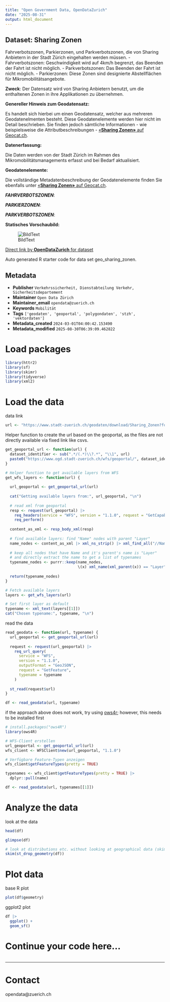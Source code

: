 ```yaml
---
title: "Open Government Data, OpenDataZurich"
date: "2025-08-31"
output: html_document
---
```


## Dataset: Sharing Zonen

Fahrverbotszonen, Parkierzonen, und Parkverbotszonen, die von Sharing Anbietern in der Stadt Zürich eingehalten werden müssen.
-	Fahrverbotszonen: Geschwindigkeit wird auf 4km/h begrenzt, das Beenden der Fahrt ist nicht möglich.
-	Parkverbotszonen: Das Beenden der Fahrt ist nicht möglich.
-	Parkierzonen: Diese Zonen sind designierte Abstellflächen für Mikromobilitätsangebote.

**Zweck**: Der Datensatz wird von Sharing Anbietern benutzt, um die enthaltenen Zonen in ihre Applikationen zu übernehmen.

**Genereller Hinweis zum Geodatensatz:**

Es handelt sich hierbei um einen Geodatensatz, welcher aus mehreren Geodatenelmenten besteht. Diese Geodatenelemente werden hier nicht im Detail beschrieben. Sie finden jedoch sämtliche Informationen - wie beispielsweise die Attributbeschreibungen - [«**Sharing Zonen»** auf Geocat.ch](https://www.geocat.ch/geonetwork/srv/ger/catalog.search#/metadata/ece5befa-f8e1-4753-8330-88d9cf09e832).
			   

**Datenerfassung:**

Die Daten werden von der Stadt Zürich im Rahmen des Mikromobilitätsmanagements erfasst und bei Bedarf aktualisiert.

**Geodatenelemente:**

Die vollständige Metadatenbeschreibung der Geodatenelemente finden Sie ebenfalls unter [«**Sharing Zonen»** auf Geocat.ch](https://www.geocat.ch/geonetwork/srv/ger/md.viewer#/full_view/ece5befa-f8e1-4753-8330-88d9cf09e832).

***FAHRVERBOTSZONEN***: 




***PARKIERZONEN***: 




***PARKVERBOTSZONEN***: 






**Statisches Vorschaubild:**

![BildText](https://www.gis.stadt-zuerich.ch/zueriplan_docs/geocat/ece5befa-f8e1-4753-8330-88d9cf09e832.png)



[Direct link by **OpenDataZurich** for dataset](https://data.stadt-zuerich.ch/dataset/geo_sharing_zonen)

Auto generated R starter code for data set geo_sharing_zonen.

## Metadata

- **Publisher** `Verkehrssicherheit, Dienstabteilung Verkehr, Sicherheitsdepartement`
- **Maintainer** `Open Data Zürich`
- **Maintainer_email** `opendata@zuerich.ch`
- **Keywords** `Mobilität`
- **Tags** `['geodaten', 'geoportal', 'polygondaten', 'stzh', 'vektordaten']`
- **Metadata_created** `2024-03-01T04:00:42.153490`
- **Metadata_modified** `2025-08-30T06:39:09.462822`


# Load packages

```r
library(httr2)
library(sf)
library(skimr)
library(tidyverse)
library(xml2)
```

# Load the data

data link
```r
url <- "https://www.stadt-zuerich.ch/geodaten/download/Sharing_Zonen?format=geojson_link"
```


Helper function to create the url based on the geoportal, as the files are not directly available via fixed link like csvs.
```r
get_geoportal_url <- function(url) {
  dataset_identifier <- sub(".*/(.*)\\?.*", "\\1", url)
  paste0("https://www.ogd.stadt-zuerich.ch/wfs/geoportal/", dataset_identifier)
}
```

```r
# Helper function to get available layers from WFS
get_wfs_layers <- function(url) {
  
  url_geoportal <- get_geoportal_url(url)
  
  cat("Getting available layers from:", url_geoportal, "\n")
  
  # read xml from geoportal
  resp <- request(url_geoportal) |> 
    req_headers(service = "WFS", version = "1.1.0", request = "GetCapabilities") |> 
    req_perform()
  
  content_as_xml <- resp_body_xml(resp)
  
  # find available layers: find "Name" nodes with parent "Layer"
  name_nodes <- content_as_xml |> xml_ns_strip() |> xml_find_all("//Name")
  
  # keep all nodes that have Name and it's parent's name is "Layer"
  # and directly extract the name to get a list of typenames
  typename_nodes <- purrr::keep(name_nodes,
                                \(x) xml_name(xml_parent(x)) == "Layer")
  
  return(typename_nodes)
}

# Fetch available layers
layers <- get_wfs_layers(url)

# Set first layer as default
typename <- xml_text(layers[[1]])
cat("Chosen typename:", typename, "\n")
```

read the data
```r
read_geodata <- function(url, typename) {
  url_geoportal <- get_geoportal_url(url)
  
  request <- request(url_geoportal) |>
    req_url_query(
      service = "WFS",
      version = "1.1.0",
      outputFormat = "GeoJSON",
      request = "GetFeature",
      typename = typename
    )
  
  st_read(request$url)
}

df <- read_geodata(url, typename)
```

if the approach above does not work, try using [ows4r](https://eblondel.github.io/ows4R/); however, this needs to be installed first
```r
# install.packages("ows4R")
library(ows4R)

# WFS-Client erstellen
url_geoportal <- get_geoportal_url(url)
wfs_client <- WFSClient$new(url_geoportal, "1.1.0")

# Verfügbare Feature-Typen anzeigen
wfs_client$getFeatureTypes(pretty = TRUE)

typenames <- wfs_client$getFeatureTypes(pretty = TRUE) |> 
  dplyr::pull(name)

df <- read_geodata(url, typenames[[1]])
```

# Analyze the data

look at the data
```r
head(df)
```

```r
glimpse(df)
```

```r
# look at distributions etc. without looking at geographical data (skim cannot deal with geometries)
skim(st_drop_geometry(df))
```

# Plot data

base R plot
```r
plot(df$geometry)
```

ggplot2 plot
```r
df |>
  ggplot() +
  geom_sf()
```

# Continue your code here...

```r

```

------------------------------------------------------------------------

# Contact

opendata@zuerich.ch
